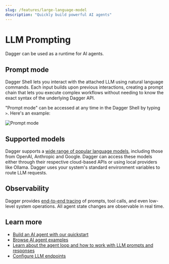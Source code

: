 ```yaml
---
slug: /features/large-language-model
description: "Quickly build powerful AI agents"
---
```


# LLM Prompting

Dagger can be used as a runtime for AI agents.

## Prompt mode

Dagger Shell lets you interact with the attached LLM using natural language commands. Each input builds upon previous interactions, creating a prompt chain that lets you execute complex workflows without needing to know the exact syntax of the underlying Dagger API.

"Prompt mode" can be accessed at any time in the Dagger Shell by typing `>`. Here's an example:

![Prompt mode](/img/current_docs/features/llm-natural.gif)


## Supported models

Dagger supports a [wide range of popular language models](../configuration/llm.mdx), including those from OpenAI, Anthropic and Google. Dagger can access these models either through their respective cloud-based APIs or using local providers like Ollama. Dagger uses your system's standard environment variables to route LLM requests.

## Observability

Dagger provides [end-to-end tracing](./visualization.mdx) of prompts, tool calls, and even low-level system operations. All agent state changes are observable in real time.

## Learn more

- [Build an AI agent with our quickstart](../quickstart/agent/index.mdx)
- [Browse AI agent examples](../examples.mdx#ai-agent-examples)
- [Learn about the agent loop and how to work with LLM prompts and responses](../api/llm.mdx)
- [Configure LLM endpoints](../configuration/llm.mdx)
